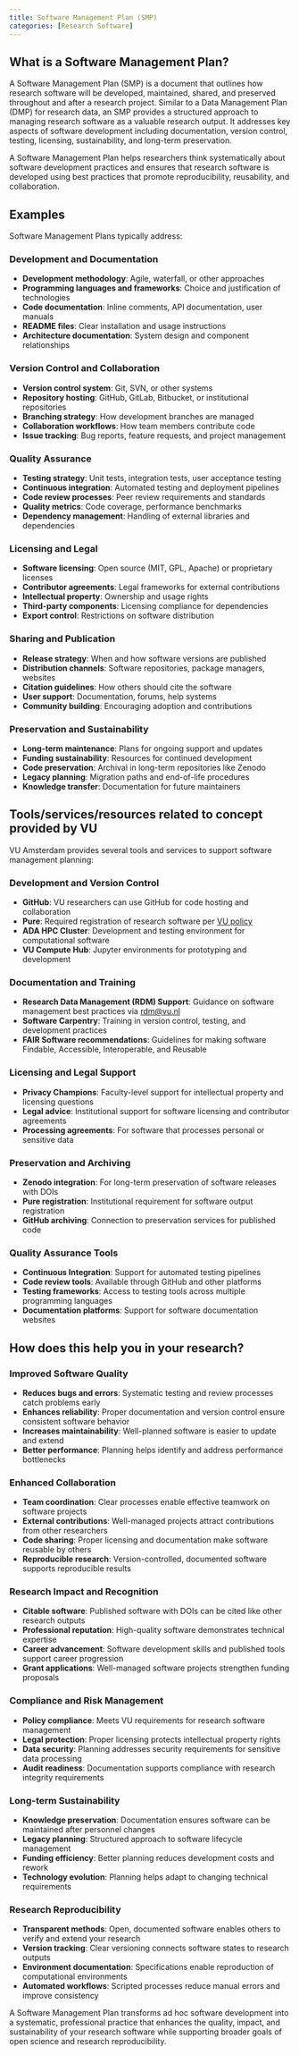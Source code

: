 ```yaml
---
title: Software Management Plan (SMP)
categories: [Research Software]
---
```


## What is a Software Management Plan?

A Software Management Plan (SMP) is a document that outlines how research software will be developed, maintained, shared, and preserved throughout and after a research project. Similar to a Data Management Plan (DMP) for research data, an SMP provides a structured approach to managing research software as a valuable research output. It addresses key aspects of software development including documentation, version control, testing, licensing, sustainability, and long-term preservation.

A Software Management Plan helps researchers think systematically about software development practices and ensures that research software is developed using best practices that promote reproducibility, reusability, and collaboration.

## Examples

Software Management Plans typically address:

### Development and Documentation
- **Development methodology**: Agile, waterfall, or other approaches
- **Programming languages and frameworks**: Choice and justification of technologies
- **Code documentation**: Inline comments, API documentation, user manuals
- **README files**: Clear installation and usage instructions
- **Architecture documentation**: System design and component relationships

### Version Control and Collaboration  
- **Version control system**: Git, SVN, or other systems
- **Repository hosting**: GitHub, GitLab, Bitbucket, or institutional repositories
- **Branching strategy**: How development branches are managed
- **Collaboration workflows**: How team members contribute code
- **Issue tracking**: Bug reports, feature requests, and project management

### Quality Assurance
- **Testing strategy**: Unit tests, integration tests, user acceptance testing
- **Continuous integration**: Automated testing and deployment pipelines  
- **Code review processes**: Peer review requirements and standards
- **Quality metrics**: Code coverage, performance benchmarks
- **Dependency management**: Handling of external libraries and dependencies

### Licensing and Legal
- **Software licensing**: Open source (MIT, GPL, Apache) or proprietary licenses
- **Contributor agreements**: Legal frameworks for external contributions
- **Intellectual property**: Ownership and usage rights
- **Third-party components**: Licensing compliance for dependencies
- **Export control**: Restrictions on software distribution

### Sharing and Publication
- **Release strategy**: When and how software versions are published
- **Distribution channels**: Software repositories, package managers, websites
- **Citation guidelines**: How others should cite the software
- **User support**: Documentation, forums, help systems
- **Community building**: Encouraging adoption and contributions

### Preservation and Sustainability
- **Long-term maintenance**: Plans for ongoing support and updates
- **Funding sustainability**: Resources for continued development
- **Code preservation**: Archival in long-term repositories like Zenodo
- **Legacy planning**: Migration paths and end-of-life procedures
- **Knowledge transfer**: Documentation for future maintainers

## Tools/services/resources related to concept provided by VU

VU Amsterdam provides several tools and services to support software management planning:

### Development and Version Control
- **GitHub**: VU researchers can use GitHub for code hosting and collaboration
- **Pure**: Required registration of research software per [VU policy](software-registration.qmd)
- **ADA HPC Cluster**: Development and testing environment for computational software
- **VU Compute Hub**: Jupyter environments for prototyping and development

### Documentation and Training
- **Research Data Management (RDM) Support**: Guidance on software management best practices via [rdm@vu.nl](mailto:rdm@vu.nl)
- **Software Carpentry**: Training in version control, testing, and development practices
- **FAIR Software recommendations**: Guidelines for making software Findable, Accessible, Interoperable, and Reusable

### Licensing and Legal Support  
- **Privacy Champions**: Faculty-level support for intellectual property and licensing questions
- **Legal advice**: Institutional support for software licensing and contributor agreements
- **Processing agreements**: For software that processes personal or sensitive data

### Preservation and Archiving
- **Zenodo integration**: For long-term preservation of software releases with DOIs
- **Pure registration**: Institutional requirement for software output registration
- **GitHub archiving**: Connection to preservation services for published code

### Quality Assurance Tools
- **Continuous Integration**: Support for automated testing pipelines
- **Code review tools**: Available through GitHub and other platforms  
- **Testing frameworks**: Access to testing tools across multiple programming languages
- **Documentation platforms**: Support for software documentation websites

## How does this help you in your research?

### Improved Software Quality
- **Reduces bugs and errors**: Systematic testing and review processes catch problems early
- **Enhances reliability**: Proper documentation and version control ensure consistent software behavior
- **Increases maintainability**: Well-planned software is easier to update and extend
- **Better performance**: Planning helps identify and address performance bottlenecks

### Enhanced Collaboration
- **Team coordination**: Clear processes enable effective teamwork on software projects
- **External contributions**: Well-managed projects attract contributions from other researchers
- **Code sharing**: Proper licensing and documentation make software reusable by others
- **Reproducible research**: Version-controlled, documented software supports reproducible results

### Research Impact and Recognition
- **Citable software**: Published software with DOIs can be cited like other research outputs
- **Professional reputation**: High-quality software demonstrates technical expertise
- **Career advancement**: Software development skills and published tools support career progression
- **Grant applications**: Well-managed software projects strengthen funding proposals

### Compliance and Risk Management
- **Policy compliance**: Meets VU requirements for research software management
- **Legal protection**: Proper licensing protects intellectual property rights
- **Data security**: Planning addresses security requirements for sensitive data processing
- **Audit readiness**: Documentation supports compliance with research integrity requirements

### Long-term Sustainability
- **Knowledge preservation**: Documentation ensures software can be maintained after personnel changes
- **Legacy planning**: Structured approach to software lifecycle management
- **Funding efficiency**: Better planning reduces development costs and rework
- **Technology evolution**: Planning helps adapt to changing technical requirements

### Research Reproducibility
- **Transparent methods**: Open, documented software enables others to verify and extend your research
- **Version tracking**: Clear versioning connects software states to research outputs
- **Environment documentation**: Specifications enable reproduction of computational environments
- **Automated workflows**: Scripted processes reduce manual errors and improve consistency

A Software Management Plan transforms ad hoc software development into a systematic, professional practice that enhances the quality, impact, and sustainability of your research software while supporting broader goals of open science and research reproducibility.
